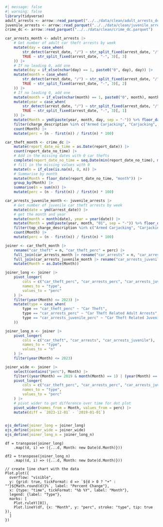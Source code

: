 ```r
#| message: false
#| warning: false
library(tidyverse)
adult_arrests <- arrow::read_parquet("../../data/clean/adult_arrests_dc.parquet")
juvenile_arrests <- arrow::read_parquet("../../data/clean/juvenile_arrests_dc.parquet")
crime_dc <- arrow::read_parquet("../../data/clean/crime_dc.parquet")

car_arrests_month <- adult_arrests |>
    # Get number of adult car theft arrests by week
    mutate(day = case_when(
        str_detect(arrest_date, "/") ~ str_split_fixed(arrest_date, "/", 3)[, 2],
        TRUE ~ str_split_fixed(arrest_date, "-", 3)[, 3]
    )) |>
    # If no leading 0, add one
    mutate(day = if_else(nchar(day) == 1, paste0("0", day), day)) |>
    mutate(month = case_when(
        str_detect(arrest_date, "/") ~ str_split_fixed(arrest_date, "/", 3)[, 1],
        TRUE ~ str_split_fixed(arrest_date, "-", 3)[, 2]
    )) |>
    # If no leading 0, add one
    mutate(month = if_else(nchar(month) == 1, paste0("0", month), month)) |>
    mutate(year = case_when(
        str_detect(arrest_date, "/") ~ str_split_fixed(arrest_date, "/", 3)[, 3],
        TRUE ~ str_split_fixed(arrest_date, "-", 3)[, 1]
    )) |>
    mutate(Month = ymd(paste(year, month, day, sep = "-")) %>% floor_date("month")) |>
    filter(charge_description %in% c("Armed Carjacking", "Carjacking", "Unarmed Carjacking", "Unauthorized Use Of A Vehicle", "Unauthorized Use Of A Vehicle - Crime Of Violence", "Unauthorized Use Of A Vehicle - Prior Conviction", "Unlawful Entry Of A Motor Vehicle", "Theft First Degree (Stolen Auto)", "Theft Second Degree (Stolen Auto)")) |>
    count(Month) |>
    mutate(perc = (n - first(n)) / first(n) * 100)

car_theft_month <- crime_dc |>
    mutate(report_date_no_time = as.Date(report_date)) |>
    count(report_date_no_time) |>
    # Add in the missing dates with 0 car thefts
    complete(report_date_no_time = seq.Date(min(report_date_no_time), max(report_date_no_time), by = "day")) |>
    # fill in the missing values with 0
    mutate(n = if_else(is.na(n), 0, n)) |>
    # Summarise by month
    mutate(Month = floor_date(report_date_no_time, "month")) |>
    group_by(Month) |>
    summarise(n = sum(n)) |>
    mutate(perc = (n - first(n)) / first(n) * 100)

car_arrests_juvenile_month <- juvenile_arrests |>
    # Get number of juvenile car theft arrests by week
    mutate(date = ymd(arrest_date)) |>
    # get the month and year
    mutate(month = month(date), year = year(date)) |>
    mutate(Month = ymd(paste(year, month, "01", sep = "-")) %>% floor_date("month")) |>
    filter(top_charge_description %in% c("Armed Carjacking", "Carjacking", "Unarmed Carjacking", "Unauthorized Use Of A Vehicle", "Unauthorized Use Of A Vehicle - Crime Of Violence", "Unauthorized Use Of A Vehicle - Prior Conviction", "Unlawful Entry Of A Motor Vehicle", "Theft First Degree (Stolen Auto)", "Theft Second Degree (Stolen Auto)")) |>
    count(Month) |>
    mutate(perc = (n - first(n)) / first(n) * 100)

joiner <- car_theft_month |>
    rename("car_theft" = n, "car_theft_perc" = perc) |>
    full_join(car_arrests_month |> rename("car_arrests" = n, "car_arrests_perc" = perc)) |>
    full_join(car_arrests_juvenile_month |> rename("car_arrests_juvenile" = n, "car_arrests_juvenile_perc" = perc)) |>
    mutate(Month = as.Date(Month))

joiner_long <- joiner |>
    pivot_longer(
        cols = c("car_theft_perc", "car_arrests_perc", "car_arrests_juvenile_perc"),
        names_to = "type",
        values_to = "perc"
    ) |>
    filter(year(Month) <= 2023) |>
    mutate(type = case_when(
        type == "car_theft_perc" ~ "Car Theft",
        type == "car_arrests_perc" ~ "Car Theft Related Adult Arrests",
        type == "car_arrests_juvenile_perc" ~ "Car Theft Related Juvenile Arrests"
    ))

joiner_long_n <- joiner |>
    pivot_longer(
        cols = c("car_theft", "car_arrests", "car_arrests_juvenile"),
        names_to = "type",
        values_to = "n"
    ) |>
    filter(year(Month) <= 2023)

joiner_wide <- joiner |>
    select(contains("perc"), Month) |>
    filter((year(Month) == 2019 & month(Month) == 1) | (year(Month) == 2023 & month(Month) == 12)) |>
    pivot_longer(
        cols = c("car_theft_perc", "car_arrests_perc", "car_arrests_juvenile_perc"),
        names_to = "type",
        values_to = "perc"
    ) |>
    # pivot wider to get difference over time for dot plot
    pivot_wider(names_from = Month, values_from = perc) |>
    mutate(diff = `2023-12-01` - `2019-01-01`)
    

ojs_define(joiner_long = joiner_long)
ojs_define(joiner_wide = joiner_wide)
ojs_define(joiner_long_n = joiner_long_n)
```

```ojs
df = transpose(joiner_long)
    .map((d, i) => ({...d, Month: new Date(d.Month)}))

df2 = transpose(joiner_long_n)
    .map((d, i) => ({...d, Month: new Date(d.Month)}))

// create line chart with the data
Plot.plot({
  overflow: "visible",
  y: {grid: true, tickFormat: d => `${d > 0 ? "+" : ""}${Math.round(d)}%`, label: "Percent Change"},
  x: {type: "time", tickFormat: "%b %Y", label: "Month"},
  legend: {label: "Type"},
  marks: [
    Plot.ruleY([0]),
    Plot.lineY(df, {x: "Month", y: "perc", stroke: "type", tip: true }),
  ]
})
```